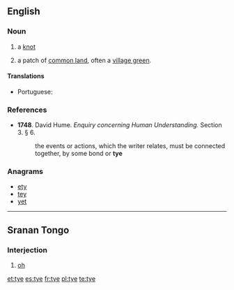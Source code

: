 ==English==

===Noun===
{{en-noun}}

# a [[knot]]
# {{context|Sussex|lang=en}} a patch of [[common land]], often a [[village green]].

====Translations====
{{trans-top|a knot}}
* Portuguese: {{t+|pt|nó|m}}
{{trans-mid}}
{{trans-bottom}}

===References===
* '''1748'''.  David Hume.  ''Enquiry concerning Human Understanding.'' Section 3.  § 6.
*: the events or actions, which the writer relates, must be connected together, by some bond or '''tye'''

===Anagrams===
* [[ety#English|ety]] 
* [[tey#English|tey]]
* [[yet#English|yet]]

----

==Sranan Tongo==

===Interjection===
{{head|srn|interjection}}

# [[oh]]

[[et:tye]]
[[es:tye]]
[[fr:tye]]
[[pl:tye]]
[[te:tye]]